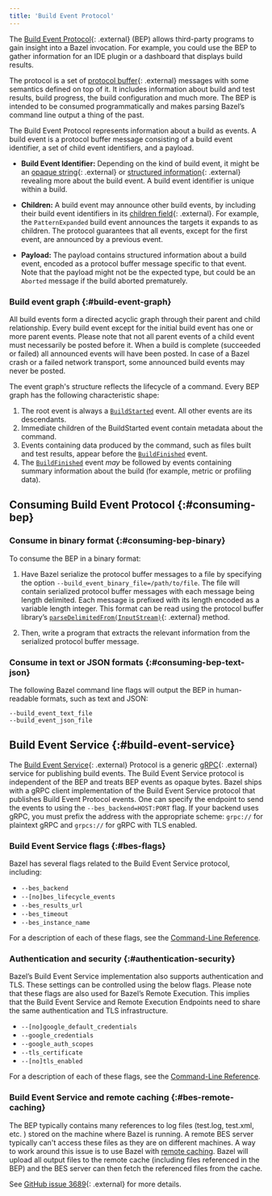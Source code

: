 ```yaml
---
title: 'Build Event Protocol'
---
```


The [Build Event
Protocol](https://github.com/bazelbuild/bazel/blob/master/src/main/java/com/google/devtools/build/lib/buildeventstream/proto/build_event_stream.proto){: .external}
(BEP) allows third-party programs to gain insight into a Bazel invocation. For
example, you could use the BEP to gather information for an IDE
plugin or a dashboard that displays build results.

The protocol is a set of [protocol
buffer](https://developers.google.com/protocol-buffers/){: .external} messages with some
semantics defined on top of it. It includes information about build and test
results, build progress, the build configuration and much more. The BEP is
intended to be consumed programmatically and makes parsing Bazel’s
command line output a thing of the past.

The Build Event Protocol represents information about a build as events. A
build event is a protocol buffer message consisting of a build event identifier,
a set of child event identifiers, and a payload.

*  __Build Event Identifier:__ Depending on the kind of build event, it might be
an [opaque
string](https://github.com/bazelbuild/bazel/blob/7.1.0/src/main/java/com/google/devtools/build/lib/buildeventstream/proto/build_event_stream.proto#L131-L140){: .external}
or [structured
information](https://github.com/bazelbuild/bazel/blob/7.1.0/src/main/java/com/google/devtools/build/lib/buildeventstream/proto/build_event_stream.proto#L194-L205){: .external}
revealing more about the build event. A build event identifier is unique within
a build.

*  __Children:__ A build event may announce other build events, by including
their build event identifiers in its [children
field](https://github.com/bazelbuild/bazel/blob/7.1.0/src/main/java/com/google/devtools/build/lib/buildeventstream/proto/build_event_stream.proto#L1276){: .external}.
For example, the `PatternExpanded` build event announces the targets it expands
to as children. The protocol guarantees that all events, except for the first
event, are announced by a previous event.

* __Payload:__ The payload contains structured information about a build event,
encoded as a protocol buffer message specific to that event. Note that the
payload might not be the expected type, but could be an `Aborted` message
if the build aborted prematurely.

### Build event graph {:#build-event-graph}

All build events form a directed acyclic graph through their parent and child
relationship. Every build event except for the initial build event has one or
more parent events. Please note that not all parent events of a child event must
necessarily be posted before it. When a build is complete (succeeded or failed)
all announced events will have been posted. In case of a Bazel crash or a failed
network transport, some announced build events may never be posted.

The event graph's structure reflects the lifecycle of a command. Every BEP
graph has the following characteristic shape:

1. The root event is always a [`BuildStarted`](/versions/8.1.0/remote/bep-glossary#buildstarted)
   event. All other events are its descendants.
1. Immediate children of the BuildStarted event contain metadata about the
   command.
1. Events containing data produced by the command, such as files built and test
   results, appear before the [`BuildFinished`](/versions/8.1.0/remote/bep-glossary#buildfinished)
   event.
1. The [`BuildFinished`](/versions/8.1.0/remote/bep-glossary#buildfinished) event *may* be followed
   by events containing summary information about the build (for example, metric
   or profiling data).

## Consuming Build Event Protocol {:#consuming-bep}

### Consume in binary format {:#consuming-bep-binary}

To consume the BEP in a binary format:

1. Have Bazel serialize the protocol buffer messages to a file by specifying the
   option `--build_event_binary_file=/path/to/file`. The file will contain
   serialized protocol buffer messages with each message being length delimited.
   Each message is prefixed with its length encoded as a variable length integer.
   This format can be read using the protocol buffer library’s
   [`parseDelimitedFrom(InputStream)`](https://developers.google.com/protocol-buffers/docs/reference/java/com/google/protobuf/AbstractParser#parseDelimitedFrom-java.io.InputStream-){: .external}
   method.

2. Then, write a program that extracts the relevant information from the
   serialized protocol buffer message.

### Consume in text or JSON formats {:#consuming-bep-text-json}

The following Bazel command line flags will output the BEP in
human-readable formats, such as text and JSON:

```
--build_event_text_file
--build_event_json_file
```

## Build Event Service {:#build-event-service}

The [Build Event
Service](https://github.com/googleapis/googleapis/blob/master/google/devtools/build/v1/publish_build_event.proto){: .external}
Protocol is a generic [gRPC](https://www.grpc.io){: .external} service for publishing build events. The Build Event
Service protocol is independent of the BEP and treats BEP events as opaque bytes.
Bazel ships with a gRPC client implementation of the Build Event Service protocol that
publishes Build Event Protocol events. One can specify the endpoint to send the
events to using the `--bes_backend=HOST:PORT` flag. If your backend uses gRPC,
you must prefix the address with the appropriate scheme: `grpc://` for plaintext
gRPC and `grpcs://` for gRPC with TLS enabled.

### Build Event Service flags {:#bes-flags}

Bazel has several flags related to the Build Event Service protocol, including:

*  `--bes_backend`
*  `--[no]bes_lifecycle_events`
*  `--bes_results_url`
*  `--bes_timeout`
*  `--bes_instance_name`

For a description of each of these flags, see the
[Command-Line Reference](/versions/8.1.0/reference/command-line-reference).

### Authentication and security {:#authentication-security}

Bazel’s Build Event Service implementation also supports authentication and TLS.
These settings can be controlled using the below flags. Please note that these
flags are also used for Bazel’s Remote Execution. This implies that the Build
Event Service and Remote Execution Endpoints need to share the same
authentication and TLS infrastructure.

*  `--[no]google_default_credentials`
*  `--google_credentials`
*  `--google_auth_scopes`
*  `--tls_certificate`
*  `--[no]tls_enabled`

For a description of each of these flags, see the
[Command-Line Reference](/versions/8.1.0/reference/command-line-reference).

### Build Event Service and remote caching {:#bes-remote-caching}

The BEP typically contains many references to log files (test.log, test.xml,
etc. ) stored on the machine where Bazel is running. A remote BES server
typically can't access these files as they are on different machines. A way to
work around this issue is to use Bazel with [remote
caching](/remote/caching).
Bazel will upload all output files to the remote cache (including files
referenced in the BEP) and the BES server can then fetch the referenced files
from the cache.

See [GitHub issue 3689](https://github.com/bazelbuild/bazel/issues/3689){: .external} for
more details.
